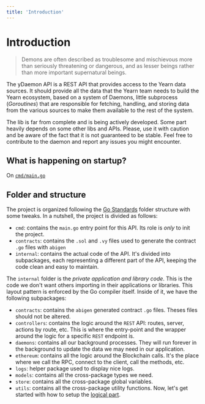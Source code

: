 ```yaml
---
title: 'Introduction'
---
```



# Introduction
> Demons are often described as troublesome and mischievous more than seriously threatening or dangerous, and as lesser beings rather than more important supernatural beings.

The yDaemon API is a REST API that provides access to the Yearn data sources. It should provide all the data that the Yearn team needs to build the Yearn ecosystem, based on a system of Daemons, little subprocess (_Goroutines_) that are responsible for fetching, handling, and storing data from the various sources to make them available to the rest of the system.

<Callout type="warning" emoji="⚠️">
	The lib is far from complete and is being actively developed. Some part heavily depends on some other libs and APIs. Please, use it with caution and be aware of the fact that it is not guaranteed to be stable.  
	Feel free to contribute to the daemon and report any issues you might encounter.
</Callout>

## What is happening on startup?

On [`cmd/main.go`](https://github.com/yearn/ydaemon/blob/main/cmd/main.go)

## Folder and structure
The project is organized following the [Go Standards](https://github.com/golang-standards/project-layout) folder structure with some tweaks. In a nutshell, the project is divided as follows:
- `cmd`: contains the `main.go` entry point for this API. Its role is _only_ to init the project.
- `contracts`: contains the `.sol` and `.vy` files used to generate the contract `.go` files with `abigen`
- `internal`: contains the actual code of the API. It's divided into subpackages, each representing a different part of the API, keeping the code clean and easy to maintain.

The `internal` folder is the _private application and library code_. This is the code we don't want others importing in their applications or libraries. This layout pattern is enforced by the Go compiler itself. Inside of it, we have the following subpackages:
- `contracts`: contains the `abigen` generated contract `.go` files. Theses files should not be altered.
- `controllers`: contains the logic around the `REST` API: routes, server, actions by route, etc. This is where the entry-point and the wrapper around the logic for a specific `REST` endpoint is.
- `daemons`: contains all our background processes. They will run forever in the background to update the data we may need in our application.
- `ethereum`: contains all the logic around the Blockchain calls. It's the place where we call the RPC, connect to the client, call the methods, etc.
- `logs`: helper package used to display nice logs.
- `models`: contains all the cross-package types we need.
- `store`: contains all the cross-package global variables.
- `utils`: contains all the cross-package utility functions.
Now, let's get started with how to setup the [logical part](/docs/install/setup-contexts-hooks).